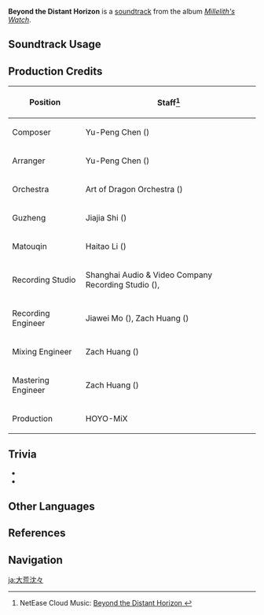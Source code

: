 {{Soundtrack Infobox
|image          = Millelith's Watch.png
|album          = Millelith's Watch
|disc           = 1
|number         = 06
|featured       =
|featured2      =
|featured3      =
|featured_disc  =
|featured_disc2 =
|featured_disc3 =
|youtube_id     = SliDoEJBCDA
|spotify_id     = 5S6cNMZVlVZYSJNfqgK3pY
|previous       = As Dusk Falls
|next           = On a Cold Night
}}
'''Beyond the Distant Horizon''' is a [[soundtrack]] from the album ''[[Millelith's Watch]]''.

==Soundtrack Usage==
{{Soundtrack Usage
|quest    = 
|location = The Chasm (Area)//day;;Lumberpick Valley//day
|domain   = 
}}

==Production Credits==
{| class="wikitable"
! Position
! Staff<ref>NetEase Cloud Music: [https://music.163.com/#/song?id=1956541072 Beyond the Distant Horizon {{zh|大荒沉沉}}]</ref>
|-
! Composer
| Yu-Peng Chen ({{zh|陈致逸}})
|-
! Arranger
| Yu-Peng Chen ({{zh|陈致逸}})
|-
! Orchestra
| Art of Dragon Orchestra ({{zh|龙之艺交响乐团}})
|-
! Guzheng
| Jiajia Shi ({{zh|施佳加}})
|-
! Matouqin
| Haitao Li ({{zh|李海涛}})
|-
! Recording Studio
| Shanghai Audio & Video Company Recording Studio ({{zh|上海音像公司录音棚}}), {{Not a Typo|52Hz Studio}}
|-
! Recording Engineer
| Jiawei Mo ({{zh|莫家伟}}), Zach Huang ({{zh|黄巍}})
|-
! Mixing Engineer
| Zach Huang ({{zh|黄巍}})
|-
! Mastering Engineer
| Zach Huang ({{zh|黄巍}})
|-
! Production
| HOYO-MiX
|}
<!--
==Gallery==
<gallery>
</gallery>
-->
==Trivia==
* {{Transclude|As Dusk Falls|ChasmSurfaceTheme2|section=1}}
* {{Transclude|On the Vast Earth|Matouqin|section=1}}

==Other Languages==
{{Other Languages
|en      = Beyond the Distant Horizon
|zhs     = 大荒沉沉
|zhs_rm  = Dàhuāng Chénchén
|zhs_tl   = 
|ja      = 大荒沈々
|ja_rm   = Ooare Chinchin{{Assumed}}
|ja_tl   = The Silence After The Storm
}}

==References==
{{Reflist}}

==Navigation==
{{Soundtrack Navbox|Millelith's Watch}}

[[ja:大荒沈々]]